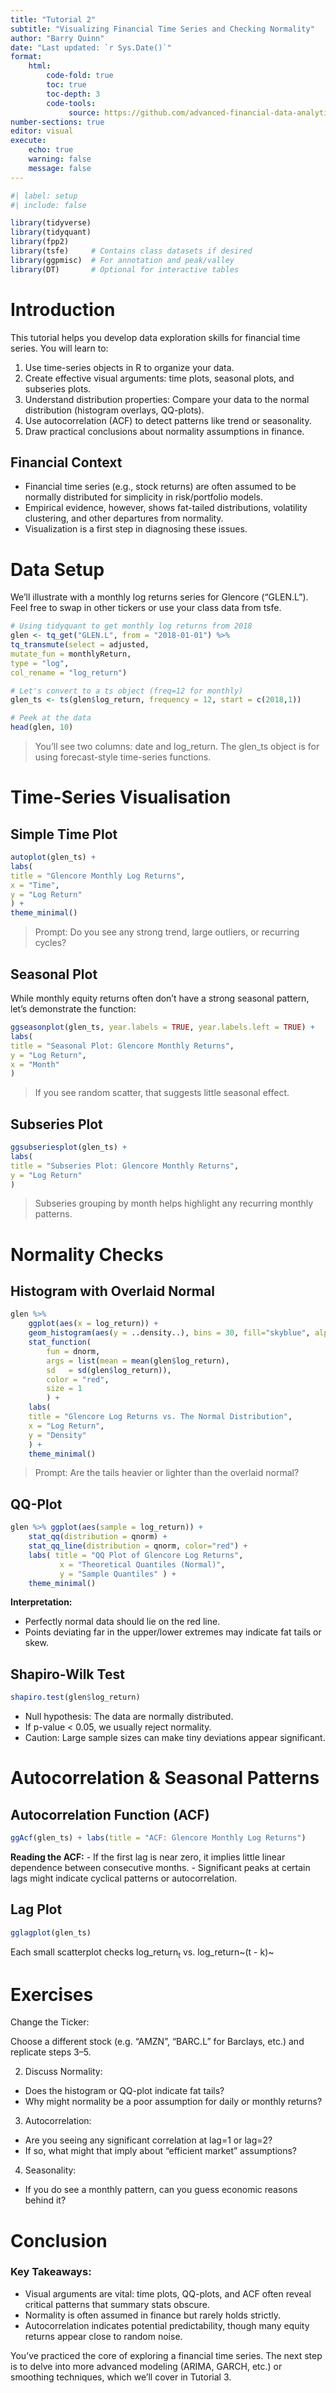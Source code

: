 ```yaml
---
title: "Tutorial 2" 
subtitle: "Visualizing Financial Time Series and Checking Normality"
author: "Barry Quinn"
date: "Last updated: `r Sys.Date()`"
format:
    html:
        code-fold: true
        toc: true
        toc-depth: 3
        code-tools:
             source: https://github.com/advanced-financial-data-analytics/tutorial2
number-sections: true
editor: visual
execute:
    echo: true
    warning: false  
    message: false
---
```


```r
#| label: setup
#| include: false

library(tidyverse)
library(tidyquant)
library(fpp2)
library(tsfe)     # Contains class datasets if desired
library(ggpmisc)  # For annotation and peak/valley
library(DT)       # Optional for interactive tables
```

# Introduction

This tutorial helps you develop data exploration skills for financial time series. You will learn to: 

1. Use time-series objects in R to organize your data. 
2. Create effective visual arguments: time plots, seasonal plots, and subseries plots. 
3. Understand distribution properties: Compare your data to the normal distribution (histogram overlays, QQ-plots). 
4. Use autocorrelation (ACF) to detect patterns like trend or seasonality. 
5. Draw practical conclusions about normality assumptions in finance.

## Financial Context

- Financial time series (e.g., stock returns) are often assumed to be normally distributed for simplicity in risk/portfolio models. 
- Empirical evidence, however, shows fat-tailed distributions, volatility clustering, and other departures from normality. 
- Visualization is a first step in diagnosing these issues.

# Data Setup

We'll illustrate with a monthly log returns series for Glencore ("GLEN.L"). Feel free to swap in other tickers or use your class data from tsfe.

```r
# Using tidyquant to get monthly log returns from 2018
glen <- tq_get("GLEN.L", from = "2018-01-01") %>%
tq_transmute(select = adjusted,
mutate_fun = monthlyReturn,
type = "log",
col_rename = "log_return")

# Let's convert to a ts object (freq=12 for monthly)
glen_ts <- ts(glen$log_return, frequency = 12, start = c(2018,1))

# Peek at the data
head(glen, 10)
```

> You'll see two columns: date and log_return. The glen_ts object is for using forecast-style time-series functions.

# Time-Series Visualisation

## Simple Time Plot

```r
autoplot(glen_ts) +
labs(
title = "Glencore Monthly Log Returns",
x = "Time",
y = "Log Return"
) +
theme_minimal()
```

> Prompt: Do you see any strong trend, large outliers, or recurring cycles?

## Seasonal Plot

While monthly equity returns often don't have a strong seasonal pattern, let's demonstrate the function:

```r
ggseasonplot(glen_ts, year.labels = TRUE, year.labels.left = TRUE) +
labs(
title = "Seasonal Plot: Glencore Monthly Returns",
y = "Log Return",
x = "Month"
)
```

> If you see random scatter, that suggests little seasonal effect.

## Subseries Plot

```r
ggsubseriesplot(glen_ts) +
labs(
title = "Subseries Plot: Glencore Monthly Returns",
y = "Log Return"
)
```

> Subseries grouping by month helps highlight any recurring monthly patterns.

# Normality Checks

## Histogram with Overlaid Normal

```r
glen %>%
    ggplot(aes(x = log_return)) +
    geom_histogram(aes(y = ..density..), bins = 30, fill="skyblue", alpha = 0.8) +
    stat_function(
        fun = dnorm,
        args = list(mean = mean(glen$log_return),
        sd   = sd(glen$log_return)),
        color = "red",
        size = 1
        ) +
    labs(
    title = "Glencore Log Returns vs. The Normal Distribution",
    x = "Log Return",
    y = "Density"
    ) +
    theme_minimal()
```

> Prompt: Are the tails heavier or lighter than the overlaid normal?

## QQ-Plot

```r
glen %>% ggplot(aes(sample = log_return)) + 
    stat_qq(distribution = qnorm) + 
    stat_qq_line(distribution = qnorm, color="red") + 
    labs( title = "QQ Plot of Glencore Log Returns", 
           x = "Theoretical Quantiles (Normal)", 
           y = "Sample Quantiles" ) + 
    theme_minimal()
```


**Interpretation:** 

- Perfectly normal data should lie on the red line. 
- Points deviating far in the upper/lower extremes may indicate fat tails or skew.

## Shapiro-Wilk Test

```r
shapiro.test(glen$log_return)
```

- Null hypothesis: The data are normally distributed. 
- If p-value \< 0.05, we usually reject normality. 
- Caution: Large sample sizes can make tiny deviations appear significant.

# Autocorrelation & Seasonal Patterns

## Autocorrelation Function (ACF)

```r
ggAcf(glen_ts) + labs(title = "ACF: Glencore Monthly Log Returns")
```

**Reading the ACF:** 
- If the first lag is near zero, it implies little linear dependence between consecutive months. 
- Significant peaks at certain lags might indicate cyclical patterns or autocorrelation.

## Lag Plot

```r
gglagplot(glen_ts)
```

Each small scatterplot checks log_return~t~ vs. log_return~(t - k)~

# Exercises

Change the Ticker: 

Choose a different stock (e.g. "AMZN", "BARC.L" for Barclays, etc.) and replicate steps 3–5. 

2. Discuss Normality: 
- Does the histogram or QQ-plot indicate fat tails? 
- Why might normality be a poor assumption for daily or monthly returns? 

3. Autocorrelation: 
- Are you seeing any significant correlation at lag=1 or lag=2? 
- If so, what might that imply about "efficient market" assumptions? 

4. Seasonality:
- If you do see a monthly pattern, can you guess economic reasons behind it?

# Conclusion

:::{.callout-tip}
### Key Takeaways: 
- Visual arguments are vital: time plots, QQ-plots, and ACF often reveal critical patterns that summary stats obscure. 
- Normality is often assumed in finance but rarely holds strictly. 
- Autocorrelation indicates potential predictability, though many equity returns appear close to random noise.

You've practiced the core of exploring a financial time series. The next step is to delve into more advanced modeling (ARIMA, GARCH, etc.) or smoothing techniques, which we'll cover in Tutorial 3.
:::
